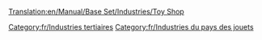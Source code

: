 [[Translation:en/Manual/Base Set/Industries/Toy Shop]]

{{fr/Industries|image=en/ToyShop.png|nom=Magasin de jouets
|climats=[[fr/Manual/Climat#Pays des jouets|Pays des jouets]]
|accepte=[[fr/Manual/Base Set/Cargos/Jouet|Jouet]]
|produit=Rien
|notes=Absent des autres [[fr/Manual/Climat|climats]].
}}

[[Category:fr/Industries tertiaires]]
[[Category:fr/Industries du pays des jouets]]